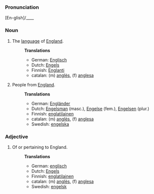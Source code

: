===Pronunciation===
[En-glish]/____

===Noun===
# The [[language]] of [[England]].
#:'''Translations'''
#:*German: [[Englisch]] 
#:*Dutch: [[Engels]]
#:*Finnish: [[Englanti]]
#:*catalan: (m) [[anglès]], (f) [[anglesa]]
# People from [[England]].
#:'''Translations'''
#:*German: [[Engländer]] 
#:*Dutch: [[Engelsman]] (masc.), [[Engelse]] (fem.), [[Engelsen]] (plur.)
#:*Finnish: [[englatilainen]]
#:*catalan: (m) [[anglès]], (f) [[anglesa]]
#:*Swedish: [[engelska]]
===Adjective===
# Of or pertaining to England.
#:'''Translations'''
#:*German: [[englisch]]
#:*Dutch: [[Engels]]
#:*Finnish: [[englatilainen]]
#:*catalan: (m) [[anglès]], (f) [[anglesa]]
#:*Swedish: [[engelsk]]
